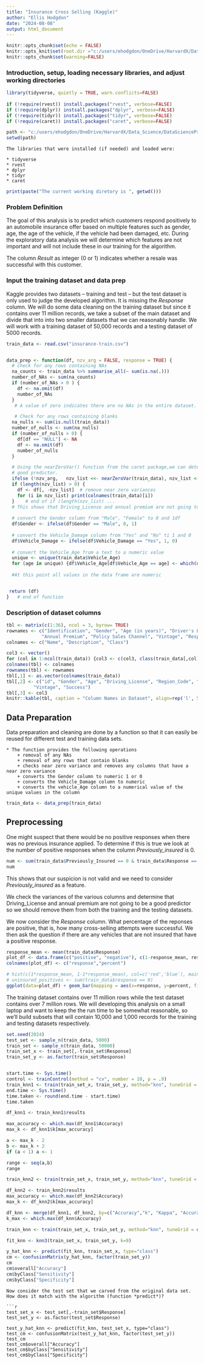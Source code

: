 ```yaml
---
title: "Insurance Cross Selling (Kaggle)"
author: "Ellis Hodgdon"
date: "2024-08-08"
output: html_document
---
```

```r
knitr::opts_chunk$set(echo = FALSE)
knitr::opts_knit$set(root.dir ="c:/users/ehodgdon/OneDrive/HarvardX/Data_Science/DataScienceProjects/DataScience/")
knitr::opts_chunk$set(warning=FALSE)
```
### Introduction, setup, loading necessary libraries, and adjust working directories                 

```r

library(tidyverse, quietly = TRUE, warn.conflicts=FALSE)
  
if (!require(rvest)) install.packages("rvest", verbose=FALSE)
if (!require(dplyr)) instsall.packages("dplyr", verbose=FALSE)
if (!require(tidyr)) install.packages("tidyr", verbose=FALSE)
if (!require(caret)) install.packages("caret", verbose=FALSE)

path <- "c:/users/ehodgdon/OneDrive/HarvardX/Data_Science/DataScienceProjects/DataScience/"
setwd(path)
```
    The libraries that were installed (if needed) and loaded were:
    
    * tidyverse
    * rvest
    * dplyr
    * tidyr
    * caret

```r
print(paste("The current working diretory is ", getwd()))
```

  
### Problem Definition
The goal of this analysis is to predict which customers respond positively to an automobile insurance offer based on multiple features such as gender, age, the age of the vehicle, if the vehicle had been damaged, etc. During the exploratory data analysis we will determine which features are not important and will not include these in our training for the algorithm.

The column *Result* as integer (0 or 1) indicates whether a resale was successful with this customer.


### Input the training dataset and data prep
Kaggle provides two datasets -- training and test -- but the test dataset is only used to judge the developed algorithm. It is missing the *Response* column.
We will do some data cleaning on the training dataset but since it contains over 11 million records, we take a subset of the main dataset and divide that into into two smaller datasets that we can reasonably handle. We will work with a training dataset of 50,000 records and a testing dataset of 5000 records.
```r
train_data <- read.csv("insurance-train.csv")


data_prep <- function(df, nzv_arg = FALSE, response = TRUE) {
  # check for any rows containing NAs
  na_counts <- train_data %>% summarise_all(~ sum(is.na(.)))
  number_of_NAs <- sum(na_counts)
  if (number_of_NAs > 0 ) {
    df <- na.omit(df)
    number_of_NAs
  }
   # A value of zero indicates there are no NAs in the entire dataset. Next, check of missing data

   # Check for any rows containing blanks
  na_nulls <- sum(is.null(train_data))
  number_of_nulls <- sum(na_nulls)
  if (number_of_nulls > 0) {
    df[df == "NULL"] <- NA
    df <- na.omit(df)
    number_of_nulls
  }

  # Using the nearZeroVar() function from the caret package,we can determine which predictors are near zero variance and therefore would not be a
  # good predictor.
  ifelse (!nzv_arg,   nzv_list <<- nearZeroVar(train_data), nzv_list <- nzv_arg)    # <<- global assignment operator
  if (length(nzv_list) > 0) {
    df <- df[, -nzv_list]  # remove near zero variances
    for (i in nzv_list) print(colnames(train_data)[i])
  }    # end of if (length(nzv_list) ...
  # This shows that Driving_License and annual premium are not going to be a good predictor so we should remove them from both the training and the   # testing datasets.
  
  # convert the Gender column from "Male", "Female" to 0 and 1df
  df$Gender <- ifelse(df$Gender == "Male", 0, 1)
  
  # convert the Vehicle_Damage column from "Yes" and "No" ti 1 and 0
  df$Vehicle_Damage <- ifelse(df$Vehicle_Damage == "Yes", 1, 0)
  
  # convert the Vehicle_Age from a text to a numeric value
  unique <- unique(train_data$Vehicle_Age)
  for (age in unique) {df$Vehicle_Age[df$Vehicle_Age == age] <- which(unique == age)}
  
  #At this point all values in the data frame are numeric


 return (df)
}   # end of function

```
### Description of dataset columns
```r

tbl <- matrix(c(1:36), ncol = 3, byrow= TRUE)
rownames <- c("Identification", "Gender", "Age (in years)", "Driver's License Nbr", "Region Code", "Previously Insured", "Insured Vehicles Age", "Vehicle Damage",
             "Annual Premium", "Policy Sales Channel", "Vintage", "Response")
colnames <- c("Name", "Description", "Class")

col3 <- vector()
for (col in 1:ncol(train_data)) {col3 <- c(col3, class(train_data[,col]))}
colnames(tbl) <- colnames
rownames(tbl) <- rownames
tbl[,1] <- as.vector(colnames(train_data))
tbl[,2] <- c("id", "Gender", "Age", "Driving_License", "Region_Code", "Previously_Insured", "Vehicle's_age", "Vehicle_damage", "Annual Premium", "Policy_Sales_Channel",
          "Vintage", "Success")
tbl[,3] <- col3
knitr::kable(tbl, caption = "Column Names in Dataset", align=rep('l', 5)) 
```

## Data Preparation
Data preparation and cleaning are done by a function so that it can easily be reused for different test and training data sets.

    * The function provides the following operations
        + removal of any NAs 
        + removal of any rows that contain blanks 
        + checks near zero variance and removes any columns that have a near zero variance 
        + converts the Gender column to numeric 1 or 0 
        + converts the Vehicle_Damage column to numeric 
        + converts the vehicle_Age column to a numerical value of the unique values in the column 

```r
train_data <- data_prep(train_data)
```


## Preprocessing
One might suspect that there would be no positive responses when there was no previous insurance applied. To determine if this is true we look at the number of positive responses when the column *Previously_insured* is 0.

```r
num <- sum(train_data$Previously_Insured == 0 & train_data$Response == TRUE)
num
```
This shows that our suspicion is not valid and we need to consider *Previously_insured* as a feature.

We check the variances of the various columns and determine that Driving_License and annual premium are not going to be a good predictor so we should remove them from both the training and the testing datasets.


We now consider the *Response* column. What percentage of the reponses are positive, that is, how many cross-selling attempts were successful. We then ask the question if there are any vehicles that are not insured that have a positive response.

```r
response_mean <- mean(train_data$Response)
plot_df <- data.frame(c("positive", "negative"), c(1-response_mean, response_mean))
colnames(plot_df) <- c("response","percent")

# hist(c(1*response_mean, 1-1*response_mean), col=c('red','blue'), main="Response")
# uninsured_positives <- sum(train_data$response == 0)
ggplot(data=plot_df) + geom_bar(mapping = aes(x=response, y=percent, fill=response), show.legend=FALSE, stat="identity")

```
  
The training dataset contains over 11 million rows while the test dataset contains over 7 million rows. We will developing this analysis on a small laptop and
want to keep the the run time to be somewhat reasonable, so we'll build subsets that will contain 10,000 and 1,000 records for the training and testing datasets respectively.



```r
set.seed(2024)
test_set <- sample_n(train_data, 5000)
train_set <- sample_n(train_data, 50000)
train_set_x <- train_set[,-train_set$Response]
train_set_y <- as.factor(train_set$Response)


start.time <- Sys.time()
control <- trainControl(method = "cv", number = 10, p = .9)
train_knn1 <- train(train_set_x, train_set_y, method="knn", tuneGrid = data.frame(k = c(seq(3,11,2))), trControl = control)
end.time <- Sys.time()
time.taken <- round(end.time - start.time)
time.taken

df_knn1 <- train_knn1$results

max_accuracy <- which.max(df_knn1$Accuracy)
max_k <- df_knn1$k[max_accuracy]

a <- max_k - 2
b <- max_k + 2
if (a < 1) a <- 1

range <- seq(a,b)
range

train_knn2 <- train(train_set_x, train_set_y, method="knn", tuneGrid = data.frame(k = range), trControl = control)

df_knn2 <- train_knn2$results
max_accuracy <- which.max(df_knn2$Accuracy)
max_k <- df_knn2$k[max_accuracy]

df_knn <- merge(df_knn1, df_knn2, by=c("Accuracy","k", "Kappa", "AccuracySD", "KappaSD"), all=TRUE)
k_max <- which.max(df_knn$Accuracy)

train_knn <- train(train_set_x, train_set_y, method="knn", tuneGrid = data.frame(k = k_max), trControl = control)

fit_knn <- knn3(train_set_x, train_set_y, k=9)

y_hat_knn <- predict(fit_knn, train_set_x, type="class")
cm <- confusionMatrix(y_hat_knn, factor(train_set_y))
cm
cm$overall["Accuracy"]
cm$byClass["Sensitivity"]
cm$byClass["Specificity"]

```


```
Now consider the test set that we carved from the original data set. How does it match with the algorithm (function *predict*)?

```r
test_set_x <- test_set[,-train_set$Response]
test_set_y <- as.factor(test_set$Response)

test_y_hat_knn <- predict(fit_knn, test_set_x, type="class")
test_cm <- confusionMatrix(test_y_hat_knn, factor(test_set_y))
test_cm
test_cm$overall["Accuracy"]
test_cm$byClass["Sensitivity"]
test_cm$byClass["Specificity"]
```

